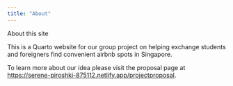 ```yaml
---
title: "About"
---
```


About this site

This is a Quarto website for our group project on helping exchange students and foreigners find convenient airbnb spots in Singapore.

To learn more about our idea please visit the proposal page at <https://serene-piroshki-875112.netlify.app/projectproposal>.
